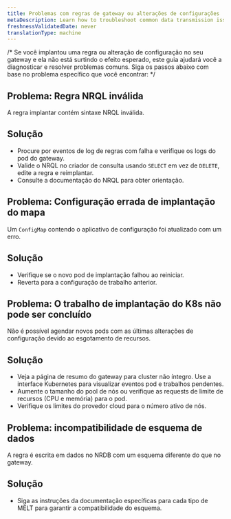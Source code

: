 ```yaml
---
title: Problemas com regras de gateway ou alterações de configurações
metaDescription: Learn how to troubleshoot common data transmission issues related to with Pipeline Control gateway rule or settings changes.
freshnessValidatedDate: never
translationType: machine
---
```


/\* Se você implantou uma regra ou alteração de configuração no seu gateway e ela não está surtindo o efeito esperado, este guia ajudará você a diagnosticar e resolver problemas comuns. Siga os passos abaixo com base no problema específico que você encontrar: \*/

## Problema: Regra NRQL inválida

A regra implantar contém sintaxe NRQL inválida.

## Solução

* Procure por eventos de log de regras com falha e verifique os logs do pod do gateway.
* Valide o NRQL no criador de consulta usando `SELECT` em vez de `DELETE`, edite a regra e reimplantar.
* Consulte a documentação do NRQL para obter orientação.

## Problema: Configuração errada de implantação do mapa

Um `ConfigMap` contendo o aplicativo de configuração foi atualizado com um erro.

## Solução

* Verifique se o novo pod de implantação falhou ao reiniciar.
* Reverta para a configuração de trabalho anterior.

## Problema: O trabalho de implantação do K8s não pode ser concluído

Não é possível agendar novos pods com as últimas alterações de configuração devido ao esgotamento de recursos.

## Solução

* Veja a página de resumo do gateway para cluster não íntegro. Use a interface Kubernetes para visualizar eventos pod e trabalhos pendentes.
* Aumente o tamanho do pool de nós ou verifique as requests de limite de recursos (CPU e memória) para o pod.
* Verifique os limites do provedor cloud para o número ativo de nós.

## Problema: incompatibilidade de esquema de dados

A regra é escrita em dados no NRDB com um esquema diferente do que no gateway.

## Solução

* Siga as instruções da documentação específicas para cada tipo de MELT para garantir a compatibilidade do esquema.